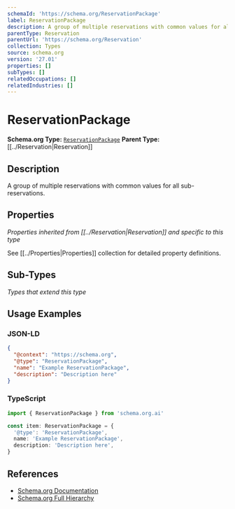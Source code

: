 ```yaml
---
schemaId: 'https://schema.org/ReservationPackage'
label: ReservationPackage
description: A group of multiple reservations with common values for all sub-reservations.
parentType: Reservation
parentUrl: 'https://schema.org/Reservation'
collection: Types
source: schema.org
version: '27.01'
properties: []
subTypes: []
relatedOccupations: []
relatedIndustries: []
---
```

# ReservationPackage

**Schema.org Type:** [`ReservationPackage`](https://schema.org/ReservationPackage)
**Parent Type:** [[../Reservation|Reservation]]

## Description

A group of multiple reservations with common values for all sub-reservations.

## Properties

*Properties inherited from [[../Reservation|Reservation]] and specific to this type*

See [[../Properties|Properties]] collection for detailed property definitions.

## Sub-Types

*Types that extend this type*

## Usage Examples

### JSON-LD

```json
{
  "@context": "https://schema.org",
  "@type": "ReservationPackage",
  "name": "Example ReservationPackage",
  "description": "Description here"
}
```

### TypeScript

```typescript
import { ReservationPackage } from 'schema.org.ai'

const item: ReservationPackage = {
  '@type': 'ReservationPackage',
  name: 'Example ReservationPackage',
  description: 'Description here',
}
```

## References

- [Schema.org Documentation](https://schema.org/ReservationPackage)
- [Schema.org Full Hierarchy](https://schema.org/docs/full.html)
